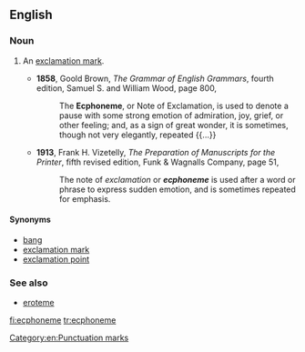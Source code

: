 ==English==

===Noun===
{{en-noun}}

# {{lb|en|obsolete}} An [[exclamation mark]].
#* '''1858''', Goold Brown, ''The Grammar of English Grammars'', fourth edition, Samuel S. and William Wood, page 800,
#*: The '''Ecphoneme''', or Note of Exclamation, is used to denote а pause with some strong emotion of admiration, joy, grief, or other feeling; and, as a sign of great wonder, it is sometimes, though not very elegantly, repeated {{...}}
#* '''1913''', Frank H. Vizetelly, ''The Preparation of Manuscripts for the Printer'', fifth revised edition, Funk & Wagnalls Company, page 51,
#*: The note of ''exclamation'' or '''''ecphoneme''''' is used after a word or phrase to express sudden emotion, and is sometimes repeated for emphasis.

====Synonyms====
* [[bang]] {{qualifier|slang}}
* [[exclamation mark]]
* [[exclamation point]]

===See also===
* [[eroteme]]
{{punctuation}}

[[Category:en:Punctuation marks]]

[[fi:ecphoneme]]
[[tr:ecphoneme]]